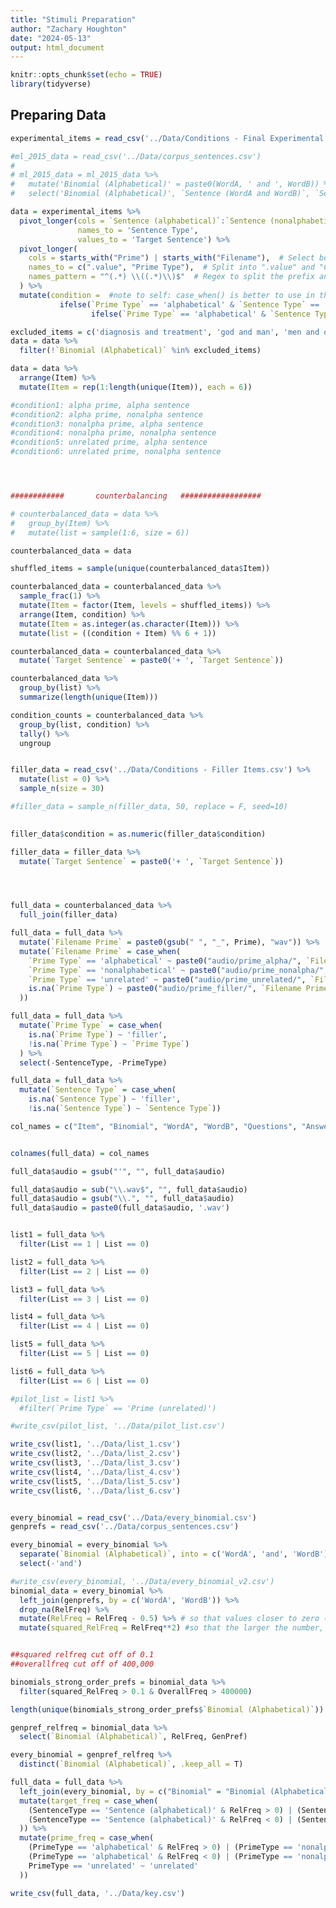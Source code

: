 ```yaml
---
title: "Stimuli Preparation"
author: "Zachary Houghton"
date: "2024-05-13"
output: html_document
---
```


```r
knitr::opts_chunk$set(echo = TRUE)
library(tidyverse)
```

## Preparing Data

```r
experimental_items = read_csv('../Data/Conditions - Final Experimental Items.csv') 

#ml_2015_data = read_csv('../Data/corpus_sentences.csv')
# 
# ml_2015_data = ml_2015_data %>%
#   mutate('Binomial (Alphabetical)' = paste0(WordA, ' and ', WordB)) %>%
#   select('Binomial (Alphabetical)', `Sentence (WordA and WordB)`, `Sentence (WordB and WordA)`)

data = experimental_items %>%
  pivot_longer(cols = `Sentence (alphabetical)`:`Sentence (nonalphabetical)`,
               names_to = 'Sentence Type',
               values_to = 'Target Sentence') %>%
  pivot_longer(
    cols = starts_with("Prime") | starts_with("Filename"),  # Select both "Prime" and "Filename"
    names_to = c(".value", "Prime Type"),  # Split into ".value" and "Category"
    names_pattern = "^(.*) \\((.*)\\)$"  # Regex to split the prefix and category
  ) %>%
  mutate(condition =  #note to self: case_when() is better to use in these casess
           ifelse(`Prime Type` == 'alphabetical' & `Sentence Type` == 'Sentence (alphabetical)', 1,
                  ifelse(`Prime Type` == 'alphabetical' & `Sentence Type` == 'Sentence (nonalphabetical)', 2, ifelse(`Prime Type` == 'nonalphabetical' & `Sentence Type` == 'Sentence (alphabetical)', 3, ifelse(`Prime Type` == 'nonalphabetical' & `Sentence Type` == 'Sentence (nonalphabetical)', 4, ifelse(`Prime Type` == 'unrelated' & `Sentence Type` == 'Sentence (alphabetical)', 5, 6))))))

excluded_items = c('diagnosis and treatment', 'god and man', 'men and officers', 'man and woman')
data = data %>%
  filter(!`Binomial (Alphabetical)` %in% excluded_items)

data = data %>% 
  arrange(Item) %>%
  mutate(Item = rep(1:length(unique(Item)), each = 6))

#condition1: alpha prime, alpha sentence
#condition2: alpha prime, nonalpha sentence
#condition3: nonalpha prime, alpha sentence
#condition4: nonalpha prime, nonalpha sentence
#condition5: unrelated prime, alpha sentence
#condition6: unrelated prime, nonalpha sentence




############       counterbalancing   ##################

# counterbalanced_data = data %>%
#   group_by(Item) %>%
#   mutate(list = sample(1:6, size = 6)) 

counterbalanced_data = data

shuffled_items = sample(unique(counterbalanced_data$Item))

counterbalanced_data = counterbalanced_data %>%
  sample_frac(1) %>%
  mutate(Item = factor(Item, levels = shuffled_items)) %>%
  arrange(Item, condition) %>%
  mutate(Item = as.integer(as.character(Item))) %>%
  mutate(list = ((condition + Item) %% 6 + 1))

counterbalanced_data = counterbalanced_data %>%
  mutate(`Target Sentence` = paste0('+ ', `Target Sentence`))

counterbalanced_data %>% 
  group_by(list) %>%
  summarize(length(unique(Item)))

condition_counts = counterbalanced_data %>%
  group_by(list, condition) %>%
  tally() %>%
  ungroup


filler_data = read_csv('../Data/Conditions - Filler Items.csv') %>%
  mutate(list = 0) %>%
  sample_n(size = 30)

#filler_data = sample_n(filler_data, 50, replace = F, seed=10)
  

filler_data$condition = as.numeric(filler_data$condition)

filler_data = filler_data %>%
  mutate(`Target Sentence` = paste0('+ ', `Target Sentence`))




full_data = counterbalanced_data %>%
  full_join(filler_data)

full_data = full_data %>%
  mutate(`Filename Prime` = paste0(gsub(" ", "_", Prime), "wav")) %>%
  mutate(`Filename Prime` = case_when(
    `Prime Type` == 'alphabetical' ~ paste0("audio/prime_alpha/", `Filename Prime`),
    `Prime Type` == 'nonalphabetical' ~ paste0("audio/prime_nonalpha/", `Filename Prime`),
    `Prime Type` == 'unrelated' ~ paste0("audio/prime_unrelated/", `Filename Prime`),
    is.na(`Prime Type`) ~ paste0("audio/prime_filler/", `Filename Prime`)
  ))

full_data = full_data %>%
  mutate(`Prime Type` = case_when(
    is.na(`Prime Type`) ~ 'filler',
    !is.na(`Prime Type`) ~ `Prime Type`)
  ) %>%
  select(-SentenceType, -PrimeType)

full_data = full_data %>%
  mutate(`Sentence Type` = case_when(
    is.na(`Sentence Type`) ~ 'filler',
    !is.na(`Sentence Type`) ~ `Sentence Type`))

col_names = c("Item", "Binomial", "WordA", "WordB", "Questions", "Answer", "SentenceType", "Sentence", "PrimeType", "Prime", "audio", "Condition", "List")


colnames(full_data) = col_names

full_data$audio = gsub("'", "", full_data$audio)

full_data$audio = sub("\\.wav$", "", full_data$audio)
full_data$audio = gsub("\\.", "", full_data$audio)
full_data$audio = paste0(full_data$audio, '.wav')


list1 = full_data %>%
  filter(List == 1 | List == 0)

list2 = full_data %>%
  filter(List == 2 | List == 0)

list3 = full_data %>%
  filter(List == 3 | List == 0)

list4 = full_data %>%
  filter(List == 4 | List == 0)

list5 = full_data %>%
  filter(List == 5 | List == 0)

list6 = full_data %>%
  filter(List == 6 | List == 0)

#pilot_list = list1 %>%
  #filter(`Prime Type` == 'Prime (unrelated)')

#write_csv(pilot_list, '../Data/pilot_list.csv')

write_csv(list1, '../Data/list_1.csv')
write_csv(list2, '../Data/list_2.csv')
write_csv(list3, '../Data/list_3.csv')
write_csv(list4, '../Data/list_4.csv')
write_csv(list5, '../Data/list_5.csv')
write_csv(list6, '../Data/list_6.csv')
```

```r

```

```r
every_binomial = read_csv('../Data/every_binomial.csv')
genprefs = read_csv('../Data/corpus_sentences.csv')

every_binomial = every_binomial %>%
  separate(`Binomial (Alphabetical)`, into = c('WordA', 'and', 'WordB'), sep = ' ', remove = F) %>%
  select(-'and')

#write_csv(every_binomial, '../Data/every_binomial_v2.csv')
binomial_data = every_binomial %>%
  left_join(genprefs, by = c('WordA', 'WordB')) %>%
  drop_na(RelFreq) %>%
  mutate(RelFreq = RelFreq - 0.5) %>% # so that values closer to zero (relfreq) mean less strong ordering preferences
  mutate(squared_RelFreq = RelFreq**2) #so that the larger the number, the stronger the preference (instead of more negative being also strong preferences in the opposite direction)


##squared relfreq cut off of 0.1
##overallfreq cut off of 400,000

binomials_strong_order_prefs = binomial_data %>%
  filter(squared_RelFreq > 0.1 & OverallFreq > 400000)

length(unique(binomials_strong_order_prefs$`Binomial (Alphabetical)`))

```

```r
genpref_relfreq = binomial_data %>%
  select(`Binomial (Alphabetical)`, RelFreq, GenPref)

every_binomial = genpref_relfreq %>%
  distinct(`Binomial (Alphabetical)`, .keep_all = T)

full_data = full_data %>%
  left_join(every_binomial, by = c("Binomial" = "Binomial (Alphabetical)")) %>%
  mutate(target_freq = case_when(
    (SentenceType == 'Sentence (alphabetical)' & RelFreq > 0) | (SentenceType == 'Sentence (nonalphabetical)' & RelFreq < 0) ~ 'frequent',
    (SentenceType == 'Sentence (alphabetical)' & RelFreq < 0) | (SentenceType == 'Sentence (nonalphabetical)' & RelFreq > 0) ~ 'not-frequent'
  )) %>%
  mutate(prime_freq = case_when(
    (PrimeType == 'alphabetical' & RelFreq > 0) | (PrimeType == 'nonalphabetical' & RelFreq < 0) ~ 'frequent',
    (PrimeType == 'alphabetical' & RelFreq < 0) | (PrimeType == 'nonalphabetical' & RelFreq > 0) ~ 'not-frequent',
    PrimeType == 'unrelated' ~ 'unrelated'
  ))

write_csv(full_data, '../Data/key.csv')
```
